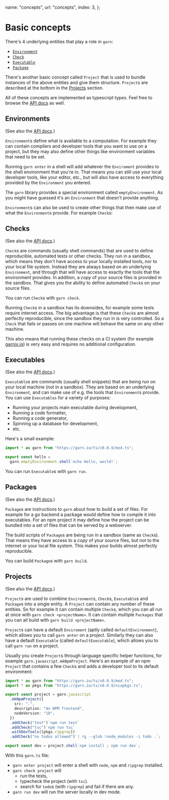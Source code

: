   name: "concepts",
  url: "concepts",
  index: 3,
};

# Basic concepts

There's 4 underlying entities that play a role in `garn`:

- [`Environment`](#environments)
- [`Check`](#checks)
- [`Executable`](#executables)
- [`Package`](#packages)

There's another basic concept called `Project` that is used to bundle instances
of the above entities and give them structure. `Project`s are described at the
bottom in the [Projects](#projects) section.

All of these concepts are implemented as typescript types. Feel free to browse
the [API docs](https://doc.deno.land/https://garn.io/ts/v0.0.9/mod.ts) as well.

## Environments

(See also the [API docs](https://doc.deno.land/https://garn.io/ts/v0.0.9/mod.ts/~/Environment).)

`Environment`s define what is available to a computation. For example they can
contain compilers and developer tools that you want to use on a project, but
they may also define other things like environment variables that need to be
set.

Running `garn enter` in a shell will add whatever the `Enviroment` provides to
the shell environment that you're in. That means you can still use your local
developer tools, like your editor, etc., but will also have access to everything
provided by the `Environment` you entered.

The `garn` library provides a special environment called `emptyEnvironment`. As
you might have guessed it's an `Environment` that doesn't provide anything.

`Environment`s can also be used to create other things that then make use of
what the `Environment`s provide. For example `Check`s:

## Checks

(See also the [API docs](https://doc.deno.land/https://garn.io/ts/v0.0.9/mod.ts/~/Check).)

`Check`s are commands (usually shell commands) that are used to define
reproducible, automated tests or other checks. They run in a sandbox, which
means they don't have access to your locally installed tools, nor to your local
file system. Instead they are always based on an underlying `Environment`, and
through that will have access to exactly the tools that the environment
provides. In addition, a _copy_ of your source files is provided in the sandbox.
That gives you the ability to define automated `Check`s on your source files.

You can run `Check`s with `garn check`.

Running `Check`s in a sandbox has its downsides, for example some tests require
internet access. The big advantage is that these `Check`s are almost perfectly
reproducible, since the sandbox they run in is very controlled. So a `Check`
that fails or passes on one machine will behave the same on any other machine.

This also means that running these checks on a CI system (for example
[garnix.io](https://garnix.io)) is very easy and requires no additional
configuration.

## Executables

(See also the [API docs](https://doc.deno.land/https://garn.io/ts/v0.0.9/mod.ts/~/Executable).)

`Executable`s are commands (usually shell snippets) that are being run on your
local machine (not in a sandbox). They are based on an underlying `Environment`,
and can make use of e.g. the tools that `Environment`s provide. You can use
`Executables` for a variety of purposes:

- Running your projects main executable during development,
- Running a code formatter,
- Running a code generator,
- Spinning up a database for development,
- etc.

Here's a small example:

```typescript
import * as garn from "https://garn.io/ts/v0.0.9/mod.ts";

export const hello =
  garn.emptyEnvironment.shell`echo Hello, world!`;
```

You can run `Executable`s with `garn run`.

## Packages

(See also the [API docs](https://doc.deno.land/https://garn.io/ts/v0.0.9/mod.ts/~/Package).)

`Package`s are instructions to `garn` about how to _build_ a set of files. For
example for a go backend a package would define how to compile it into
executables. For an npm project it may define how the project can be bundled
into a set of files that can be served by a webserver.

The build scripts of `Package`s are being run in a sandbox (same as `Check`s).
That means they have access to a _copy_ of your source files, but not to the
internet or your local file system. This makes your builds almost perfectly
reproducible.

You can build `Package`s with `garn build`.

## Projects

(See also the [API docs](https://doc.deno.land/https://garn.io/ts/v0.0.9/mod.ts/~/Project).)

`Project`s are used to combine `Environment`s, `Check`s, `Executable`s and
`Package`s into a single entity. A `Project` can contain any number of these
entities. So for example it can contain multiple `Check`s, which you can all run
at once with `garn check <projectName>`. It can contain multiple `Packages` that
you can all build with `garn build <projectName>`.

`Project`s can have a default `Enviroment` (aptly called `defaultEnvironment`),
which allows you to call `garn enter` on a project. Similarly they can also have
a default `Executable` (called `defaultExecutable`), which allows you to call
`garn run` on a project.

Usually you create `Project`s through language specific helper functions, for
example `garn.javascript.mkNpmProject`. Here's an example of an npm `Project`
that contains a few `Check`s and adds a developer tool to its default
environment:

```typescript
import * as garn from "https://garn.io/ts/v0.0.9/mod.ts";
import * as pkgs from "https://garn.io/ts/v0.0.9/nixpkgs.ts";

export const project = garn.javascript
  .mkNpmProject({
    src: ".",
    description: "An NPM frontend",
    nodeVersion: "18",
  })
  .addCheck("test")`npm run test`
  .addCheck("tsc")`npm run tsc`
  .withDevTools([pkgs.ripgrep])
  .addCheck("no todos allowed")`! rg --glob !node_modules -i todo .`;

export const dev = project.shell`npm install ; npm run dev`;
```

With this `garn.ts` file:

- `garn enter project` will enter a shell with `node`, `npm` and `ripgrep` installed.
- `garn check project` will
  - run the tests,
  - typecheck the project (with `tsc`).
  - search for `todo`s (with `ripgrep`) and fail if there are any.
- `garn run dev` will run the server locally in dev mode.
